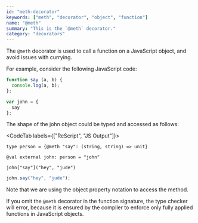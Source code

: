 ```yaml
---
id: "meth-decorator"
keywords: ["meth", "decorator", "object", "function"]
name: "@meth"
summary: "This is the `@meth` decorator."
category: "decorators"
---
```


The `@meth` decorator is used to call a function on a JavaScript object, and avoid issues with currying.

For example, consider the following JavaScript code:

```js
function say (a, b) {
  console.log(a, b);
};

var john = { 
  say
};
```

The shape of the john object could be typed and accessed as follows:

<CodeTab labels={["ReScript", "JS Output"]}>

```re
type person = {@meth "say": (string, string) => unit}

@val external john: person = "john"

john["say"]("hey", "jude")
```

```js
john.say("hey", "jude");
```

</CodeTab>

Note that we are using the object property notation to access the method.

If you omit the `@meth` decorator in the function signature, the type checker will error, because it is ensured by the compiler to enforce only fully applied functions in JavaScript objects.


